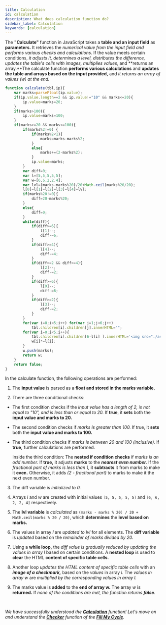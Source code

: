 ```yaml
---
title: Calculation
id: calculation
description: What does calculation function do?
sidebar_label: Calculation
keywords: [calculation]
---
```


The **"Calculate"** function in JavaScript takes a **table and an input field** as **parameters.** It retrieves the *numerical value from the input field and performs various checks and calculations.* If the value meets certain conditions, *it adjusts it, determines a level, distributes the difference, updates the table's cells with images, multiplies values,* and **returns an array.**The calculate function **performs various calculations** and **updates the table and arrays based on the input provided,** and *it returns an array of values (w) at the end.*

```jsx title="script.js" {3-4,6-7,9-12,15,22-25,55-56}showLineNumbers
function calculate(tbl,ip){
	var marks=parseFloat(ip.value);
	if(ip.value.length==2 && ip.value!="10" && marks<=20){
		ip.value=marks=20;
	}
	if(marks>100){
		ip.value=marks=100;
	}
	if(marks>=20 && marks<=100){
		if(marks%2!=0) {
			if(marks%2<1){
				marks=marks-marks%2;
			}
			else{
				marks+=(2-marks%2);
			}
			ip.value=marks;
		}
		var diff=0;
		var l=[5,5,5,5,5];
		var w=[6,6,2,2,4];
		var lvl=(marks-marks%20)/20+Math.ceil(marks%20/20);
		l[0]=l[1]=l[2]=l[3]=l[4]=lvl;
		if(marks%20!=0){
			diff=20-marks%20;
		}
		else{
			diff=0;
		}
		while(diff){
			if(diff>=6){
				l[1]--;
				diff-=6;
			}
			if(diff>=4){
				l[4]--;
				diff-=4;
			}
			if(diff>=2 && diff<=4){
				l[2]--;
				diff-=2;
			}
			if(diff>=6){
				l[0]--;
				diff-=6;
			}
			if(diff>=2){
				l[3]--;
				diff-=2;
			}
		}
		for(var i=0;i<5;i++) for(var j=1;j<6;j++)
			tbl.children[i].children[j].innerHTML="";
		for(var i=0;i<5;i++){
			tbl.children[i].children[6-l[i] ].innerHTML='<img src="./assets/images/check.png" style= "height:50px; width:60px;">';
			w[i]*=l[i];
		}
		w.push(marks);
		return w;
	}
	return false;
}
```


In the calculate function, the following operations are performed:

1. The **input value** is parsed as a **float and stored in the marks variable.** 

2. There are three conditional checks:

 * The first condition checks if the *input value has a length of 2, is not equal to "10", and is less than or equal to 20.* If **true**, it **sets** both the **input value and marks to 20.**
 
 * The second condition checks if *marks is greater than 100.* If true, it **sets** both the **input value and marks to 100.**
 
 * The third condition checks if *marks is between 20 and 100 (inclusive).* If **true,** further calculations are performed.
    
    Inside the third condition:
    The **nested if condition checks** if *marks is an odd number.* If **true,** it adjusts **marks** to the ***nearest even number.*** If the *fractional part of marks is less than 1,* it **subtracts** it from marks to make it **even.** Otherwise, it adds *(2 - fractional part)* to marks to make it the next even number.

3. The diff variable is *initialized to 0.*

4. Arrays *l* and *w* are created with initial values `[5, 5, 5, 5, 5]` and `[6, 6, 2, 2, 4]` respectively.

5. The **lvl variable** is *calculated* as `(marks - marks % 20) / 20 + Math.ceil(marks % 20 / 20)`, which **determines** the **level based on marks.**

6. The values in array *l* are *updated to lvl* for all elements. The **diff variable** is *updated* based on the *remainder of marks divided by 20.*

7. Using a **while loop,** the *diff value is gradually reduced by updating the values in array l* based on certain conditions. A **nested loop** is used to **clear** the HTML **content of specific table cells.**

8. Another loop *updates the HTML content of specific table cells* with an ***image of a checkmark,*** based on the *values* in array *l*. The *values in array w* are *multiplied by the corresponding values in array l.*

9. The marks value is **added** to the **end of array w.** The array *w* is **returned.** If *none of the conditions are met, the function returns **false**.*

<br />


 _We have successfully understood the [**Calculation**](calculation) function! Let's move on and understand the [**Checker**](checker) function of the **[Fill My Cycle](https://fillmycycle.tcetmumbai.in/)**._